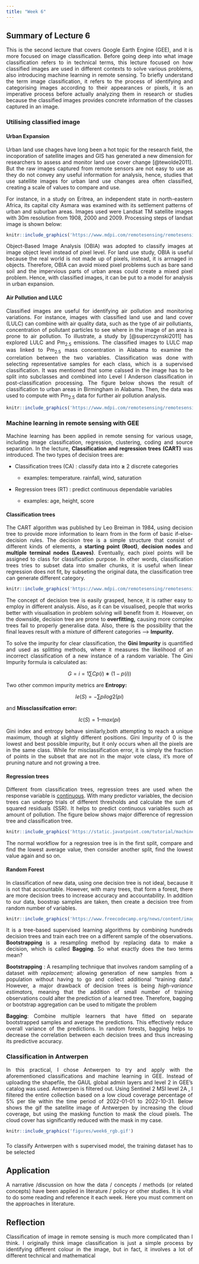 ```yaml
---
title: "Week 6"
---
```


<div style="text-align: justify">

## Summary of Lecture 6

This is the second lecture that covers Google Earth Engine (GEE), and it is more focused on image classification. Before going deep into what image classification refers to in technical terms, this lecture focused on how classified images are used in different contexts to solve various problems, also introducing machine learning in remote sensing. To briefly understand the term image classification, it refers to the process of identifying and categorising images according to their appearances or pixels, it is an imperative process before actually analyzing them in research or studies because the classified images provides concrete information of the classes captured in an image.

### Utilising classified image

#### Urban Expansion

Urban land use chages have long been a hot topic for the research field, the incoporation of satellite images and GIS has generated a new dimension for researchers to assess and monitor land use cover change [@tewolde2011]. But the raw images captured from remote sensors are not easy to use as they do not convey any useful information for analysis, hence, studies that use satellite images for urban land use changes area often classified, creating a scale of values to compare and use.

For instance, in a study on Eritrea, an independent state in north-eastern Africa, its capital city Asmara was examined with its settlement patterns of urban and suburban areas. Images used were Landsat TM satellite images with 30m resolution from 1908, 2000 and 2009. Processing steps of landsat image is shown below:

```r
knitr::include_graphics('https://www.mdpi.com/remotesensing/remotesensing-03-02148/article_deploy/html/images/remotesensing-03-02148-g002-1024.png')
```

Object-Based Image Analysis (OBIA) was adopted to classify images at image object level instead of pixel level. For land use study, OBIA is useful because the real world is not made up of pixels, instead, it is arrnaged in objects. Therefore, OBIA can avoid mixed pixel problems such as bare sand soil and the impervious parts of urban areas could create a mixed pixel problem. Hence, with classified images, it can be put to a model for analysis in urban expansion.

#### Air Pollution and LULC

Classified images are useful for identifying air pollution and monitoring variations. For instance, images with classified land use and land cover (LULC) can combine with air quality data, such as the type of air pollutiants, concentration of pollutant particles to see where in the image of an area is prone to air pollution. To illustrate, a study by [@superczynski2011] has explored LULC and Pm~2.5~ emissions. The classified images to LULC map was linked to Pm~2.5~ mass concentration in Alabama to examine the correlation between the two variables. Classification was done with selecting representative samples for each class, which is a supervised classification. It was mentioned that some calssed in the image has to be split into subclasses and combined into Level I Anderson classification in post-classification processing. The figure below shows the result of classification to urban areas in Birmingham in Alabama. Then, the data was used to compute with Pm~2.5~ data for further air pollution analysis.

```r
knitr::include_graphics('https://www.mdpi.com/remotesensing/remotesensing-03-02552/article_deploy/html/images/remotesensing-03-02552-g002-1024.png')
```

### Machine learning in remote sensing with GEE

Machine learning has been applied in remote sensing for various usage, including image classification, regression, clustering, coding and source separation. In the lecture, **Classification and regression trees (CART)** was introduced. The two types of decision trees are:

-   Classification trees (CA) : classify data into **≥** 2 discrete categories

    -   examples: temperature. rainfall, wind, saturation

-   Regression trees (RT) : predict continuous dependable variables

    -   examples: age, height, score

#### Classification trees

The CART algorithm was published by Leo Breiman in 1984, using decision tree to provide more information to learn from in the form of basic if-else-decision rules. The decision tree is a simple structure that consist of different kinds of elements, a **starting point (Root)**, **decision nodes** and **multiple terminal nodes (Leaves)**. Eventually, each pixel points will be assigned to class for classification purpose. In other words, classification trees tries to subset data into smaller chunks, it is useful when linear regression does not fit, by subseting the original data, the classification tree can generate different category.

```r
knitr::include_graphics('https://www.mdpi.com/remotesensing/remotesensing-04-01741/article_deploy/html/images/remotesensing-04-01741f8-1024.png')
```

The concept of decision tree is easily grasped, hence, it is rather easy to employ in different analysis. Also, as it can be visualised, people that works better with visualisation in problem solving will benefit from it. However, on the downside, decision tree are prone to **overfitting,** causing more complex trees fail to properly generalise data. Also, there is the possibility that the final leaves result with a mixture of different categories --\> **Impurity.**

To solve the impurity for clear classification, the **Gini Impurity** is quantified and used as splitting methods, where it measures the likelihood of an incorrect classification of a new instance of a random variable. The Gini Impurity formula is calculated as:

$$
G=i=1∑C​p(i)∗(1−p(i))
$$

Two other common impurity metrics are **Entropy:**

$$
Ie(S) = −∑pilog2(pi) 
$$

and **Missclassifcation error:**

$$
Ic(S) =1 – max(pi)
$$

Gini index and entropy behave similarly,both attempting to reach a unique maximum, though at slightly different positions. Gini Impurity of 0 is the lowest and best possible impurity, but it only occurs when all the pixels are in the same class. While for misclassification error, it is simply the fraction of points in the subset that are not in the major vote class, it's more of pruning nature and not growing a tree.

#### Regression trees

Different from classification trees, regression trees are used when the response variable is [continuous]{.underline}. With many predictor variables, the decision trees can undergo trials of different thresholds and calculate the sum of squared residuals (SSR). It helps to predict continuous variables such as amount of pollution. The figure below shows major difference of regression tree and classification tree.

```r
knitr::include_graphics('https://static.javatpoint.com/tutorial/machine-learning/images/regression-vs-classification-in-machine-learning.png')
```

The normal workflow for a regression tree is in the first split, compare and find the lowest average value, then consider another split, find the lowest value again and so on.

#### Random Forest 

In classification of new data, using one decision tree is not ideal, because it is not that accountable. However, with many trees, that form a forest, there are more decision trees to increase accuracy and accountability. In addition to our data, boostrap samples are taken, then create a decision tree from random number of variables.

```r
knitr::include_graphics('https://www.freecodecamp.org/news/content/images/2020/08/how-random-forest-classifier-work.PNG')
```

It is a tree-based supervised learning algorithms by combining hundreds decision trees and train each tree on a different sample of the observations. **Bootstrapping** is a resampling method by replacing data to make a decision, which is called **Bagging**. So what exactly does the two terms mean?

**Bootstrapping** : A resampling technique that involves random sampling of a dataset *with replacement;* allowing generation of new samples from a population without having to go and collect additional "training data". However, a major drawback of decision trees is being *high-variance estimators,* meaning that the addition of small number of training observations could alter the prediction of a learned tree. Therefore, bagging or bootstrap aggregation can be used to mitigate the problem

**Bagging**: Combine multiple learners that have fitted on separate bootstrapped samples and average the predictions. This effectively reduce overall variance of the predictions. In random forests, bagging helps to decrease the correlation between each decision trees and thus increasing its predictive accuracy.\

### Classification in Antwerpen

In this practical, I chose Antwerpen to try and apply with the aforementioned classifications and machine learning in GEE. Instead of uploading the shapefile, the GAUL global admin layers and level 2 in GEE's catalog was used. Antwerpen is filtered out. Using Sentinel 2 MSI level 2A , I filtered the entire collection based on a low cloud coverage percentage of 5% per tile within the time period of 2022-01-01 to 2022-10-31. Below shows the gif the satellite image of Antwerpen by increasing the cloud coverage, but using the masking function to mask the cloud pixels. The cloud cover has significantly reduced with the mask in my case.

```r
knitr::include_graphics('figures/week6_rgb.gif')

```

### 

To classify Antwerpen with s supervised model, the training dataset has to be selected

## Application

A narrative /discussion on how the data / concepts / methods (or related
concepts) have been applied in literature / policy or other studies. It is vital to do some
reading and reference it each week. Here you must comment on the approaches in
literature.

## 

## Reflection

Classification of image in remote sensing is much more complicated than I think. I originally think image classification is just a simple process by identifying different colour in the image, but in fact, it involves a lot of different technical and mathematical
